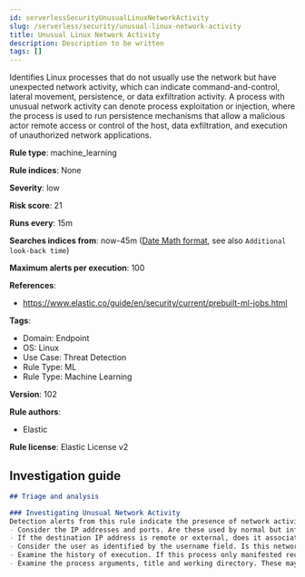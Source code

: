 ```yaml
---
id: serverlessSecurityUnusualLinuxNetworkActivity
slug: /serverless/security/unusual-linux-network-activity
title: Unusual Linux Network Activity
description: Description to be written
tags: []
---
```


<div id="unusual-linux-network-activity"></div>

Identifies Linux processes that do not usually use the network but have unexpected network activity, which can indicate command-and-control, lateral movement, persistence, or data exfiltration activity. A process with unusual network activity can denote process exploitation or injection, where the process is used to run persistence mechanisms that allow a malicious actor remote access or control of the host, data exfiltration, and execution of unauthorized network applications.

**Rule type**: machine_learning

**Rule indices**: None

**Severity**: low

**Risk score**: 21

**Runs every**: 15m

**Searches indices from**: now-45m ([Date Math format](((ref))/common-options.html#date-math), see also <DocLink id="serverlessSecurityRulesUiCreate" section="set-the-rules-schedule">`Additional look-back time`</DocLink>)

**Maximum alerts per execution**: 100

**References**: 

* https://www.elastic.co/guide/en/security/current/prebuilt-ml-jobs.html

**Tags**: 

* Domain: Endpoint
* OS: Linux
* Use Case: Threat Detection
* Rule Type: ML
* Rule Type: Machine Learning

**Version**: 102

**Rule authors**: 

* Elastic

**Rule license**: Elastic License v2

## Investigation guide

```markdown
## Triage and analysis

### Investigating Unusual Network Activity
Detection alerts from this rule indicate the presence of network activity from a Linux process for which network activity is rare and unusual.  Here are some possible avenues of investigation:
- Consider the IP addresses and ports. Are these used by normal but infrequent network workflows? Are they expected or unexpected?
- If the destination IP address is remote or external, does it associate with an expected domain, organization or geography? Note: avoid interacting directly with suspected malicious IP addresses.
- Consider the user as identified by the username field. Is this network activity part of an expected workflow for the user who ran the program?
- Examine the history of execution. If this process only manifested recently, it might be part of a new software package. If it has a consistent cadence (for example if it runs monthly or quarterly), it might be part of a monthly or quarterly business or maintenance process.
- Examine the process arguments, title and working directory. These may provide indications as to the source of the program or the nature of the tasks it is performing.
```
